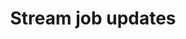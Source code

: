 ---
title: 'Stream job updates'
openapi: '/en/api-reference/openapi-en.json GET /jobs/{id}/streaming'
---